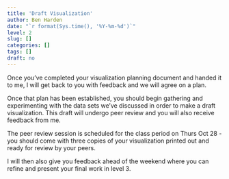 ```yaml
---
title: 'Draft Visualization'
author: Ben Harden
date: "`r format(Sys.time(), '%Y-%m-%d')`"
level: 2
slug: []
categories: []
tags: []
draft: no
---
```


Once you've completed your visualization planning document and handed it to me, I will get back to you with feedback and we will agree on a plan.

Once that plan has been established, you should begin gathering and experimenting with the data sets we've discussed in order to make a draft visualization. This draft will undergo peer review and you will also receive feedback from me. 

The peer review session is scheduled for the class period on Thurs Oct 28 - you should come with three copies of your visualization printed out and ready for review by your peers.

I will then also give you feedback ahead of the weekend where you can refine and present your final work in level 3.